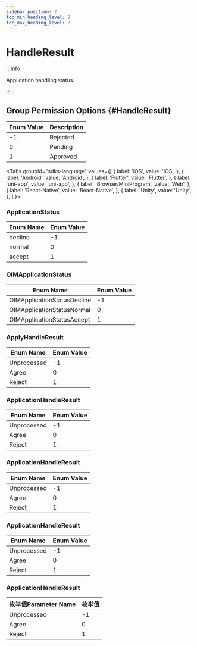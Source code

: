 ```yaml
---
sidebar_position: 2
toc_min_heading_level: 2
toc_max_heading_level: 2
---
```


# HandleResult

:::info

Application handling status.

:::

## Group Permission Options {#HandleResult}

| Enum Value | Description  |
| ---------- | -------------|
| -1         | Rejected     |
| 0          | Pending      |
| 1          | Approved     |

<Tabs
groupId="sdks-language"
values={[
{ label: 'iOS', value: 'iOS', },
{ label: 'Android', value: 'Android', },
{ label: 'Flutter', value: 'Flutter', },
{ label: 'uni-app', value: 'uni-app', },
{ label: 'Browser/MiniProgram', value: 'Web', },
{ label: 'React-Native', value: 'React-Native', },
{ label: 'Unity', value: 'Unity', },
]
}>

<TabItem value="Flutter">

### ApplicationStatus

| Enum Name        | Enum Value |
| ---------------- | ---------- |
| decline          | -1         |
| normal           | 0          |
| accept           | 1          |

</TabItem>

<TabItem value="iOS">

### OIMApplicationStatus

| Enum Name                   | Enum Value |
| --------------------------- | ---------- |
| OIMApplicationStatusDecline | -1         |
| OIMApplicationStatusNormal  | 0          |
| OIMApplicationStatusAccept  | 1          |

</TabItem>

<TabItem value="Android">

### ApplyHandleResult

| Enum Name     | Enum Value |
| ------------- | ---------- |
| Unprocessed   | -1         |
| Agree         | 0          |
| Reject        | 1          |

</TabItem>

<TabItem value="Web">

### ApplicationHandleResult

| Enum Name     | Enum Value |
| ------------- | ---------- |
| Unprocessed   | -1         |
| Agree         | 0          |
| Reject        | 1          |

</TabItem>

<TabItem value="uni-app">

### ApplicationHandleResult

| Enum Name     | Enum Value |
| ------------- | ---------- |
| Unprocessed   | -1         |
| Agree         | 0          |
| Reject        | 1          |

</TabItem>

<TabItem value="React-Native">

### ApplicationHandleResult

| Enum Name     | Enum Value |
| ------------- | ---------- |
| Unprocessed   | -1         |
| Agree         | 0          |
| Reject        | 1          |

</TabItem>

<TabItem value="Unity">

### ApplicationHandleResult

| 枚举值Parameter Name   | 枚举值 |
| ----------- | ------ |
| Unprocessed | -1     |
| Agree       | 0      |
| Reject      | 1      |

</TabItem>

</Tabs>